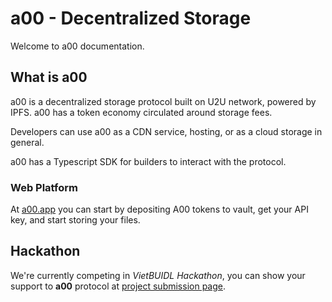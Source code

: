 # a00 - Decentralized Storage

Welcome to a00 documentation.

## What is a00

a00 is a decentralized storage protocol built on U2U network, powered by IPFS. a00 has a token economy circulated around storage fees.

Developers can use a00 as a CDN service, hosting, or as a cloud storage in general.

a00 has a Typescript SDK for builders to interact with the protocol.

### Web Platform

At [a00.app](https://a00.app) you can start by depositing A00 tokens to vault, get your API key, and start storing your files.

## Hackathon

We're currently competing in *VietBUIDL Hackathon*, you can show your support to **a00** protocol at [project submission page](https://www.hackquest.io/projects/VietBUIDL-Hackathon-a00).